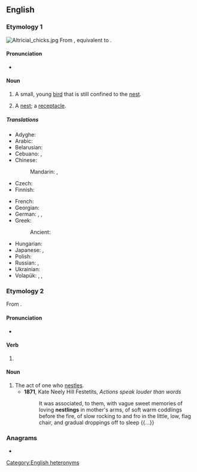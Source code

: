 {{also|Nestling}}
==English==

===Etymology 1===
[[File:Altricial_chicks.jpg|thumb]]
From {{inh|en|enm|nestling}}, equivalent to {{suf|en|nest|ling}}.

====Pronunciation====
* {{IPA|en|/ˈnɛstlɪŋ/}}

====Noun====
{{en-noun}}

# A small, young [[bird]] that is still confined to the [[nest]].
#: {{syn|en|quab}}
# {{lb|en|obsolete}} A [[nest]]; a [[receptacle]].
#: {{rfquotek|lang=en|Francis Bacon}}

=====Translations=====
{{trans-top|small, young bird that is still confined to the nest}}
* Adyghe: {{t|ady|кӏэтжъый|sc=Cyrl}}
* Arabic: {{t|ar|فَرْخ|m}}
* Belarusian: {{t|be|птушаня́|n}}
* Cebuano: {{t|ceb|kuyabog}}, {{t|ceb|pispis}}
* Chinese:
*: Mandarin: {{t+|cmn|雛鳥|sc=Hani}}, {{t+|cmn|雏鸟|tr=chúniǎo|sc=Hani}}
* Czech: {{t+|cs|ptáče|n}}
* Finnish: {{t|fi|linnunpoikanen}}
{{trans-mid}}
* French: {{t+|fr|oisillon|m}}
* Georgian: {{t|ka|ბარტყი|sc=Geor}}
* German: {{t+|de|Jungvogel|m}}, {{t+|de|Küken|n}}, {{t|de|Nestling|m}}
* Greek:
*: Ancient: {{t|grc|νεοσσός|m}}
* Hungarian: {{t+|hu|fióka}}
* Japanese: {{t|ja|雛鳥|tr=ひなどり, hinadori|sc=Jpan}}, {{t+|ja|雛|tr=ひな, hina|sc=Jpan}}
* Polish: {{t+|pl|pisklę|n}}
* Russian: {{t+|ru|птене́ц|m}}, {{t+|ru|пте́нчик|m}}
* Ukrainian: {{t|uk|пташеня́|n}}
* Volapük: {{t+|vo|bödül}}, {{t|vo|hibödül|m}}, {{t|vo|jibödül|f}}
{{trans-bottom}}

===Etymology 2===
From {{suffix|en|nestle|ing}}.

====Pronunciation====
* {{IPA|en|/ˈnɛsəlɪŋ/|/ˈnɛslɪŋ/}}

====Verb====
{{head|en|verb form}}

# {{present participle of|nestle|lang=en|nocat=1}}

====Noun====
{{en-noun}}

# The act of one who [[nestle]]s.
#* '''1871''', Kate Neely Hill Festetits, ''Actions speak louder than words''
#*: It was associated, to them, with vague sweet memories of loving '''nestlings''' in mother's arms, of soft warm coddlings before the fire, of slow rocking to and fro in the little, low, flag chair, and gradual droppings off to sleep {{...}}

===Anagrams===
* {{anagrams|en|a=egilnnst|slenting}}
[[Category:English heteronyms]]